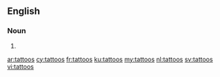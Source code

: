 {{also|Tattoos}}
==English==

===Noun===
{{head|en|plural}}

# {{plural of|tattoo|lang=en}}

[[ar:tattoos]]
[[cy:tattoos]]
[[fr:tattoos]]
[[ku:tattoos]]
[[my:tattoos]]
[[nl:tattoos]]
[[sv:tattoos]]
[[vi:tattoos]]